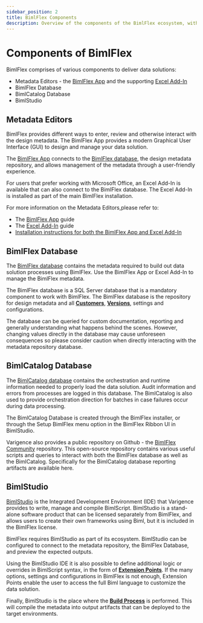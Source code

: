 ---
sidebar_position: 2
title: BimlFlex Components
description: Overview of the components of the BimlFlex ecosystem, with reference to the BimlFlex- and BimlCatalog database
---
# Components of BimlFlex

BimlFlex comprises of various components to deliver data solutions:

* Metadata Editors - the [BimlFlex App](../metadata-editors) and the supporting [Excel Add-In](../metadata-editors/excel-add-in)
* BimlFlex Database
* BimlCatalog Database
* BimlStudio

## Metadata Editors

BimlFlex provides different ways to enter, review and otherwise interact with the design metadata. The BimlFlex App provides a modern Graphical User Interface (GUI) to design and manage your data solution.

The [BimlFlex App](../metadata-editors) connects to the [BimlFlex database](../installation/installing-metadata-database), the design metadata repository, and allows management of the metadata through a user-friendly experience.

For users that prefer working with Microsoft Office, an Excel Add-In is available that can also connect to the BimlFlex database. The Excel Add-In is installed as part of the main BimlFlex installation.

For more information on the Metadata Editors,please refer to:

* The [BimlFlex App](../metadata-editors) guide
* The [Excel Add-In](../metadata-editors/excel-add-in) guide
* [Installation instructions for both the BimlFlex App and Excel Add-In](../installation/installing-bimlflex)

## BimlFlex Database

The [BimlFlex database](../installation/installing-metadata-database) contains the metadata required to build out data solution processes using BimlFlex. Use the BimlFlex App or Excel Add-In to manage the BimlFlex metadata.

The BimlFlex database is a SQL Server database that is a mandatory component to work with BimlFlex. The BimlFlex database is the repository for design metadata and all [**Customers**](../concepts/customer), [**Versions**](../concepts/versions), settings and configurations.

The database can be queried for custom documentation, reporting and generally understanding what happens behind the scenes. However, changing values directly in the database may cause unforeseen consequences so please consider caution when directly interacting with the metadata repository database.

## BimlCatalog Database

The [BimlCatalog database](../installation/installing-bimlcatalog-database) contains the orchestration and runtime information needed to properly load the data solution. Audit information and errors from processes are logged in this database. The BimlCatalog is also used to provide orchestration direction for batches in case failures occur during data processing.

The BimlCatalog Database is created through the BimlFlex installer, or through the Setup BimlFlex menu option in the BimlFlex Ribbon UI in BimlStudio.

Varigence also provides a public repository on Github - the [BimlFlex Community](https://github.com/varigence/BimlFlex-Community) repository. This open-source repository contains various useful scripts and queries to interact with both the BimlFlex database as well as the BimlCatalog. Specifically for the BimlCatalog database reporting artifacts are available here.

## BimlStudio

[BimlStudio](xref:bimlstudio-user-guide) is the Integrated Development Environment (IDE) that Varigence provides to write, manage and compile BimlScript. BimlStudio is a stand-alone software product that can be licensed separately from BimlFlex, and allows users to create their own frameworks using Biml, but it is included in the BimlFlex license.

BimlFlex requires BimlStudio as part of its ecosystem. BimlStudio can be configured to connect to the metadata repository, the BimlFlex Database, and preview the expected outputs.

Using the BimlStudio IDE it is also possible to define additional logic or overrides in BimlScript syntax, in the form of [**Extension Points**](../concepts/extension-points). If the many options, settings and configurations in BimlFlex is not enough, Extension Points enable the user to access the full Biml language to customize the data solution.

Finally, BimlStudio is the place where the [**Build Process**](../build-and-deployment) is performed. This will compile the metadata into output artifacts that can be deployed to the target environments.
